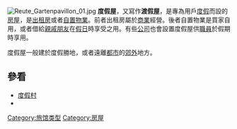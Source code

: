 {{unreferenced|time=2018-09-03T07:09:51+00:00}}
[[File:Reute_Gartenpavillon_01.jpg|thumb]]
'''度假屋'''，又寫作'''渡假屋'''，是專為用戶[[度假|度假]]而設的[[房屋|房屋]]，是[[出租房|出租房]]或者[[自置物業|自置物業]]。前者出租房屬於[[商業|商業]]經營。後者自置物業是買家自用，或者借給[[親戚|親戚]][[朋友|朋友]]在[[假日|假日]]時享受之用。有些[[公司|公司]]也會設置度假屋供[[職員|職員]]於假期時享用。

度假屋一般建於度假勝地，或者遠離[[都市|都市]]的[[郊外|郊外]]地方。
==參看==
*[[度假村|度假村]]
*{{link-en|別苑|Holiday cottage}}


{{模板:房屋}}
[[Category:旅馆类型|Category:旅馆类型]]
[[Category:房屋|Category:房屋]]